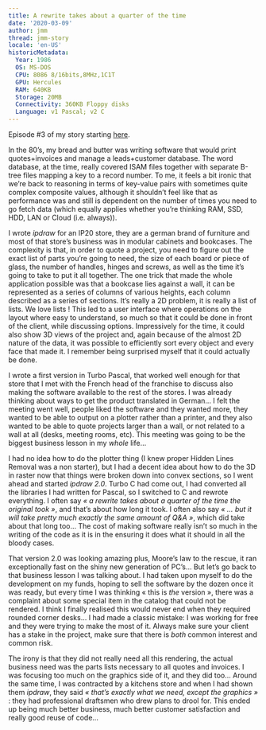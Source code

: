 ```yaml
---
title: A rewrite takes about a quarter of the time
date: '2020-03-09'
author: jmm
thread: jmm-story
locale: 'en-US'
historicMetadata:
  Year: 1986
  OS: MS-DOS
  CPU: 8086 8/16bits,8MHz,1C1T
  GPU: Hercules
  RAM: 640KB
  Storage: 20MB
  Connectivity: 360KB Floppy disks
  Language: v1 Pascal; v2 C
---
```


Episode #3 of my story starting [here](/posts/20200304-my-first-paid-job).

In the 80’s, my bread and butter was writing software that would print quotes+invoices and manage a leads+customer database. The word database, at the time, really covered ISAM files together with separate B-tree files mapping a key to a record number. To me, it feels a bit ironic that we’re back to reasoning in terms of key-value pairs with sometimes quite complex composite values, although it shouldn’t feel like that as performance was and still is dependent on the number of times you need to go fetch data (which equally applies whether you’re thinking RAM, SSD, HDD, LAN or Cloud (i.e. always)).

I wrote _ipdraw_ for an IP20 store, they are a german brand of furniture and most of that store’s business was in modular cabinets and bookcases. The complexity is that, in order to quote a project, you need to figure out the exact list of parts you’re going to need, the size of each board or piece of glass, the number of handles, hinges and screws, as well as the time it’s going to take to put it all together. The one trick that made the whole application possible was that a bookcase lies against a wall, it can be represented as a series of columns of various heights, each column described as a series of sections. It’s really a 2D problem, it is really a list of lists. We love lists ! This led to a user interface where operations on the layout where easy to understand, so much so that it could be done in front of the client, while discussing options. Impressively for the time, it could also show 3D views of the project and, again because of the almost 2D nature of the data, it was possible to efficiently sort every object and every face that made it. I remember being surprised myself that it could actually be done.

I wrote a first version in Turbo Pascal, that worked well enough for that store that I met with the French head of the franchise to discuss also making the software available to the rest of the stores. I was already thinking about ways to get the product translated in German… I felt the meeting went well, people liked the software and they wanted more, they wanted to be able to output on a plotter rather than a printer, and they also wanted to be able to quote projects larger than a wall, or not related to a wall at all (desks, meeting rooms, etc). This meeting was going to be the biggest business lesson in my _whole_ life…

I had no idea how to do the plotter thing (I knew proper Hidden Lines Removal was a non starter), but I had a decent idea about how to do the 3D in raster now that things were broken down into convex sections, so I went ahead and started _ipdraw 2.0_. Turbo C had come out, I had converted all the libraries I had written for Pascal, so I switched to C and rewrote everything. I often say _« a rewrite takes about a quarter of the time the original took »_, and that’s about how long it took. I often also say _« … but it will take pretty much exactly the same amount of Q&A »_, which did take about that long too… The cost of making software really isn’t so much in the writing of the code as it is in the ensuring it does what it should in all the bloody cases.

That version 2.0 was looking amazing plus, Moore’s law to the rescue, it ran exceptionally fast on the shiny new generation of PC’s… But let’s go back to that business lesson I was talking about. I had taken upon myself to do the development on my funds, hoping to sell the software by the dozen once it was ready, but every time I was thinking « this is _the_ version », there was a complaint about some special item in the catalog that could not be rendered. I think I finally realised this would never end when they required rounded corner desks… I had made a classic mistake: I was working for free and they were trying to make the most of it. Always make sure your client has a stake in the project, make sure that there is _both_ common interest and common risk.

The irony is that they did not really need all this rendering, the actual business need was the parts lists necessary to all quotes and invoices. I was focusing too much on the graphics side of it, and they did too… Around the same time, I was contracted by a kitchens store and when I had shown them _ipdraw_, they said _« that’s exactly what we need, except the graphics »_ : they had professional draftsmen who drew plans to drool for. This ended up being much better business, much better customer satisfaction and really good reuse of code…
